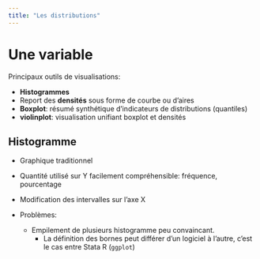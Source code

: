 ```yaml
---
title: "Les distributions"
---
```



# Une variable 

Principaux outils de visualisations: 

- **Histogrammes**
- Report des **densités** sous forme de courbe ou d'aires
- **Boxplot**: résumé synthétique d'indicateurs de distributions (quantiles)
- **violinplot**: visualisation unifiant boxplot et densités 
  
  
## Histogramme  
  
* Graphique traditionnel 
* Quantité utilisé sur Y facilement compréhensible: fréquence, pourcentage
* Modification des intervalles sur l'axe X

* Problèmes:   
  - Empilement de plusieurs histogramme peu convaincant.
	- La définition des bornes peut différer d’un logiciel à l’autre, c’est le cas entre Stata R (`ggplot`)





